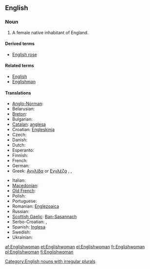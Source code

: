 ==English==

===Noun===
{{en-noun|Englishwomen}}

# A female native inhabitant of England.

====Derived terms====
* [[English rose]]

====Related terms====
* [[English]]
* [[Englishman]]

====Translations====
{{trans-top|a female native inhabitant of England}}
* [[Anglo-Norman]]: {{tø|xno|Engleise}}
* Belarusian: {{t|be|англійка|f|tr=anhlíjka|sc=Cyrl}}
* [[Breton]]: {{t+|br|Saozez|f|xs=Breton}}
* Bulgarian: {{t|bg|англичанка|f|tr=angličánka|sc=Cyrl}}
* [[Catalan]]: [[anglesa]] {{f}}
* Croatian: [[Engleskinja]] {{f}}
* Czech: {{t-|cs|Angličanka|f}}
* Danish: {{t-|da|englænderinde|c}}
* Dutch: {{t+|nl|Engelse|f}}
* Esperanto: {{t-|eo|Anglino|xs=Esperanto}}
* Finnish: {{t+|fi|englantilainen}} {{t+|fi|nainen}}
* French: {{t+|fr|Anglaise|f}}
* German: {{t+|de|Engländerin|f}}
* Greek: [[Αγγλίδα]] or [[Εγγλέζα]] {{f}},  {{t|el|Αγγλίδα|f|tr=Anglída|sc=Grek}},  {{t|el|Εγγλέζα|f|tr=Engléza|sc=Grek}}
{{trans-mid}}
* Italian: {{t+|it|inglese|f}}
* [[Macedonian]]: {{t|mk|Англичанка|f|tr=Anglíčanka}}
* [[Old French]]: {{tø|fro|Angloise|f}}
* Polish: {{t+|pl|Angielka|f}}
* Portuguese: {{t+|pt|inglesa|f}}
* Romanian: [[Englezoaica]] {{f}}
* Russian: {{t|ru|англичанка |f|tr=angličánka|sc=Cyrl}}
* [[Scottish Gaelic]]: [[Ban-Sasannach]] {{f}}
* Serbo-Croatian: {{t|sh|Енглескиња|f}},  {{t|sh|Engleskinja|f}}
* Spanish: [[Inglesa]] {{f}}
* Swedish: {{t+|sv|engelska|c}}
* Ukrainian: {{t|uk|англійка|f|tr=anhlíjka|sc=Cyrl}}
{{trans-bottom}}

[[Category:English nouns with irregular plurals]]

[[af:Englishwoman]]
[[et:Englishwoman]]
[[el:Englishwoman]]
[[fr:Englishwoman]]
[[pl:Englishwoman]]
[[fi:Englishwoman]]